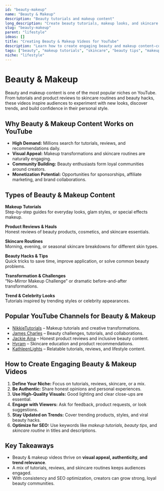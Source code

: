 ```yaml
---
id: "beauty-makeup"
name: "Beauty & Makeup"
description: "Beauty tutorials and makeup content"
long_description: "Create beauty tutorials, makeup looks, and skincare content"
slug: "beauty-makeup"
parent: "lifestyle"
ideas: []
title: "Creating Beauty & Makeup Videos for YouTube"
description: "Learn how to create engaging beauty and makeup content—covering tutorials, product reviews, skincare routines, and beauty tips."
tags: ["beauty", "makeup tutorials", "skincare", "beauty tips", "makeup reviews", "cosmetics", "beauty channel ideas"]
niche: "lifestyle"
---
```


# Beauty & Makeup

Beauty and makeup content is one of the most popular niches on YouTube. From tutorials and product reviews to skincare routines and beauty hacks, these videos inspire audiences to experiment with new looks, discover trends, and build confidence in their personal style.

## Why Beauty & Makeup Content Works on YouTube

- **High Demand:** Millions search for tutorials, reviews, and recommendations daily.  
- **Visual Appeal:** Makeup transformations and skincare routines are naturally engaging.  
- **Community Building:** Beauty enthusiasts form loyal communities around creators.  
- **Monetization Potential:** Opportunities for sponsorships, affiliate marketing, and brand collaborations.  

## Types of Beauty & Makeup Content

**Makeup Tutorials**  
Step-by-step guides for everyday looks, glam styles, or special effects makeup.  

**Product Reviews & Hauls**  
Honest reviews of beauty products, cosmetics, and skincare essentials.  

**Skincare Routines**  
Morning, evening, or seasonal skincare breakdowns for different skin types.  

**Beauty Hacks & Tips**  
Quick tricks to save time, improve application, or solve common beauty problems.  

**Transformation & Challenges**  
“No-Mirror Makeup Challenge” or dramatic before-and-after transformations.  

**Trend & Celebrity Looks**  
Tutorials inspired by trending styles or celebrity appearances.  

## Popular YouTube Channels for Beauty & Makeup

- [NikkieTutorials](https://www.youtube.com/@NikkieTutorials) – Makeup tutorials and creative transformations.  
- [James Charles](https://www.youtube.com/@JamesCharles) – Beauty challenges, tutorials, and collaborations.  
- [Jackie Aina](https://www.youtube.com/@jackieaina) – Honest product reviews and inclusive beauty content.  
- [Hyram](https://www.youtube.com/@Hyram) – Skincare education and product recommendations.  
- [KathleenLights](https://www.youtube.com/@KathleenLights) – Relatable tutorials, reviews, and lifestyle content.  

## How to Create Engaging Beauty & Makeup Videos

1. **Define Your Niche:** Focus on tutorials, reviews, skincare, or a mix.  
2. **Be Authentic:** Share honest opinions and personal experiences.  
3. **Use High-Quality Visuals:** Good lighting and clear close-ups are essential.  
4. **Engage with Viewers:** Ask for feedback, product requests, or look suggestions.  
5. **Stay Updated on Trends:** Cover trending products, styles, and viral beauty hacks.  
6. **Optimize for SEO:** Use keywords like *makeup tutorials*, *beauty tips*, and *skincare routine* in titles and descriptions.  

## Key Takeaways

- Beauty & makeup videos thrive on **visual appeal, authenticity, and trend relevance**.  
- A mix of tutorials, reviews, and skincare routines keeps audiences engaged.  
- With consistency and SEO optimization, creators can grow strong, loyal beauty communities.  
